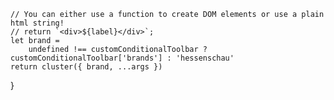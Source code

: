 

<Meta of={TeaserClusterStories} />

    // You can either use a function to create DOM elements or use a plain html string!
    // return `<div>${label}</div>`;
    let brand =
        undefined !== customConditionalToolbar ? customConditionalToolbar['brands'] : 'hessenschau'
    return cluster({ brand, ...args })
}

<Canvas withToolbar>
  <Story of={TeaserClusterStories.Kurzmeldungen100} />

  <Story of={TeaserClusterStories.Kurzmeldungen50} />

  <Story of={TeaserClusterStories.Kurzmeldungen33} />

  <Story of={TeaserClusterStories.SchlagzeilenMitGenrebild100} />

  <Story of={TeaserClusterStories.SchlagzeilenMitGenrebild50} />

  <Story of={TeaserClusterStories.SchlagzeilenMitGenrebild33} />

  <Story of={TeaserClusterStories.SchlagzeilenMitTeaserbild100} />

  <Story of={TeaserClusterStories.SchlagzeilenMitTeaserbild50} />

  <Story of={TeaserClusterStories.SchlagzeilenMitTeaserbild33} />

  <Story of={TeaserClusterStories.MeistgeklicktWanda100} />

  <Story of={TeaserClusterStories.MeistgeklicktWanda50} />

  <Story of={TeaserClusterStories.MeistgeklicktWanda33} />

  <Story of={TeaserClusterStories.TagesschauSportschau100} />

  <Story of={TeaserClusterStories.TagesschauSportschau50} />

  <Story of={TeaserClusterStories.TagesschauSportschau33} />

  <Story of={TeaserClusterStories.PodcastEpisodenClusterTeaser} />

  <Story of={TeaserClusterStories.MeistgeklicktBoxMitLangemTitel} />
</Canvas>
